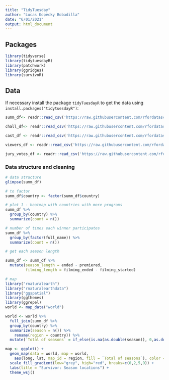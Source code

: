 ```yaml
---
title: "TidyTuesday"
author: "Lucas Kopecky Bobadilla"
date: "6/01/2021"
output: html_document
---
```


## Packages

```r
library(tidyverse)
library(tidytuesdayR)
library(patchwork)
library(ggridges)
library(survivoR)

```


## Data

If necessary install the package `tidyTuesdayR` to get the data using `install.packages("tidytuesdayR")`:

```r

summ_df<- readr::read_csv('https://raw.githubusercontent.com/rfordatascience/tidytuesday/master/data/2021/2021-06-01/summary.csv')

chall_df<- readr::read_csv('https://raw.githubusercontent.com/rfordatascience/tidytuesday/master/data/2021/2021-06-01/challenges.csv')

cast_df <- readr::read_csv('https://raw.githubusercontent.com/rfordatascience/tidytuesday/master/data/2021/2021-06-01/castaways.csv')

viewers_df <- readr::read_csv('https://raw.githubusercontent.com/rfordatascience/tidytuesday/master/data/2021/2021-06-01/viewers.csv')

jury_votes_df <- readr::read_csv('https://raw.githubusercontent.com/rfordatascience/tidytuesday/master/data/2021/2021-06-01/jury_votes.csv')
```

### Data structure and cleaning

```r
# data structure
glimpse(summ_df)

# to factor
summ_df$country <- factor(summ_df$country)

```

```r
# plot 1 - heatmap with countries with more programs
summ_df %>% 
  group_by(country) %>% 
  summarize(count = n())

# number of times each winner participates
summ_df %>% 
  group_by(factor(full_name)) %>% 
  summarize(count = n())

# get each season length

summ_df <- summ_df %>% 
  mutate(season_length = ended - premiered,
         filming_length = filming_ended - filming_started)


```

```r
# map
library("rnaturalearth")
library("rnaturalearthdata")
library("ggspatial")
library(ggthemes)
library(ggrepel)
world <- map_data("world")

world <- world %>% 
  full_join(summ_df %>% 
  group_by(country) %>% 
  summarize(season = n()) %>% 
    rename(region = country)) %>% 
  mutate(`Total of seasons` = if_else(is.na(as.double(season)), 0,as.double(season)))

map <- ggplot() +
  geom_map(data = world, map = world,
    aes(long, lat, map_id = region, fill = `Total of seasons`), color = "grey") +
  scale_fill_gradient(low="grey", high="red", breaks=c(0,2,5,9)) +
  labs(title = "Survivor: Season locations") +
  theme_wsj()



```


